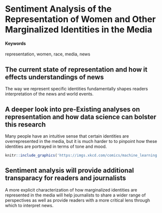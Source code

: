 # Sentiment Analysis of the Representation of Women and Other Marginalized Identities in the Media {#marginalized-identities-media-representation}

#### Keywords {-}

representation, women, race, media, news

## The current state of representation and how it effects understandings of news

The way we represent specific identities fundamentally shapes readers interpretation of the news and world events.


## A deeper look into pre-Existing analyses on representation and how data science can bolster this research

Many people have an intuitive sense that certain identities are overrepresented in the media, but it is much harder to to pinpoint how these identities are portrayed in terms of tone and mood.   


<!-- ...or include images directly from the web. Cite your sources! -->
```r
knitr::include_graphics('https://imgs.xkcd.com/comics/machine_learning.png')
```


## Sentiment analysis will provide additional transparacy for readers and journalists

A more explicit characterization of how marginalized identities are represented in the media will help journalists to share a wider range of perspectives as well as provide readers with a more critical lens through which to interpret news. 

